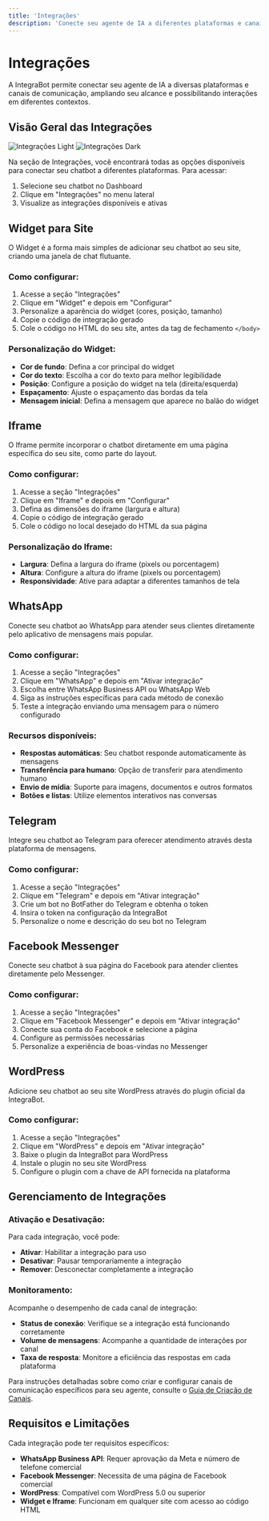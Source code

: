 ```yaml
---
title: 'Integrações'
description: 'Conecte seu agente de IA a diferentes plataformas e canais de comunicação'
---
```


# Integrações

A IntegraBot permite conectar seu agente de IA a diversas plataformas e canais de comunicação, ampliando seu alcance e possibilitando interações em diferentes contextos.

## Visão Geral das Integrações

<img
  className="block dark:hidden"
  src="/images/integrations-light.svg"
  alt="Integrações Light"
/>
<img
  className="hidden dark:block"
  src="/images/integrations-dark.svg"
  alt="Integrações Dark"
/>

Na seção de Integrações, você encontrará todas as opções disponíveis para conectar seu chatbot a diferentes plataformas. Para acessar:

1. Selecione seu chatbot no Dashboard
2. Clique em "Integrações" no menu lateral
3. Visualize as integrações disponíveis e ativas

## Widget para Site

O Widget é a forma mais simples de adicionar seu chatbot ao seu site, criando uma janela de chat flutuante.

### Como configurar:

1. Acesse a seção "Integrações"
2. Clique em "Widget" e depois em "Configurar"
3. Personalize a aparência do widget (cores, posição, tamanho)
4. Copie o código de integração gerado
5. Cole o código no HTML do seu site, antes da tag de fechamento `</body>`

### Personalização do Widget:

- **Cor de fundo**: Defina a cor principal do widget
- **Cor do texto**: Escolha a cor do texto para melhor legibilidade
- **Posição**: Configure a posição do widget na tela (direita/esquerda)
- **Espaçamento**: Ajuste o espaçamento das bordas da tela
- **Mensagem inicial**: Defina a mensagem que aparece no balão do widget

## Iframe

O Iframe permite incorporar o chatbot diretamente em uma página específica do seu site, como parte do layout.

### Como configurar:

1. Acesse a seção "Integrações"
2. Clique em "Iframe" e depois em "Configurar"
3. Defina as dimensões do iframe (largura e altura)
4. Copie o código de integração gerado
5. Cole o código no local desejado do HTML da sua página

### Personalização do Iframe:

- **Largura**: Defina a largura do iframe (pixels ou porcentagem)
- **Altura**: Configure a altura do iframe (pixels ou porcentagem)
- **Responsividade**: Ative para adaptar a diferentes tamanhos de tela

## WhatsApp

Conecte seu chatbot ao WhatsApp para atender seus clientes diretamente pelo aplicativo de mensagens mais popular.

### Como configurar:

1. Acesse a seção "Integrações"
2. Clique em "WhatsApp" e depois em "Ativar integração"
3. Escolha entre WhatsApp Business API ou WhatsApp Web
4. Siga as instruções específicas para cada método de conexão
5. Teste a integração enviando uma mensagem para o número configurado

### Recursos disponíveis:

- **Respostas automáticas**: Seu chatbot responde automaticamente às mensagens
- **Transferência para humano**: Opção de transferir para atendimento humano
- **Envio de mídia**: Suporte para imagens, documentos e outros formatos
- **Botões e listas**: Utilize elementos interativos nas conversas

## Telegram

Integre seu chatbot ao Telegram para oferecer atendimento através desta plataforma de mensagens.

### Como configurar:

1. Acesse a seção "Integrações"
2. Clique em "Telegram" e depois em "Ativar integração"
3. Crie um bot no BotFather do Telegram e obtenha o token
4. Insira o token na configuração da IntegraBot
5. Personalize o nome e descrição do seu bot no Telegram

## Facebook Messenger

Conecte seu chatbot à sua página do Facebook para atender clientes diretamente pelo Messenger.

### Como configurar:

1. Acesse a seção "Integrações"
2. Clique em "Facebook Messenger" e depois em "Ativar integração"
3. Conecte sua conta do Facebook e selecione a página
4. Configure as permissões necessárias
5. Personalize a experiência de boas-vindas no Messenger

## WordPress

Adicione seu chatbot ao seu site WordPress através do plugin oficial da IntegraBot.

### Como configurar:

1. Acesse a seção "Integrações"
2. Clique em "WordPress" e depois em "Ativar integração"
3. Baixe o plugin da IntegraBot para WordPress
4. Instale o plugin no seu site WordPress
5. Configure o plugin com a chave de API fornecida na plataforma

## Gerenciamento de Integrações

### Ativação e Desativação:

Para cada integração, você pode:
- **Ativar**: Habilitar a integração para uso
- **Desativar**: Pausar temporariamente a integração
- **Remover**: Desconectar completamente a integração

### Monitoramento:

Acompanhe o desempenho de cada canal de integração:
- **Status de conexão**: Verifique se a integração está funcionando corretamente
- **Volume de mensagens**: Acompanhe a quantidade de interações por canal
- **Taxa de resposta**: Monitore a eficiência das respostas em cada plataforma

Para instruções detalhadas sobre como criar e configurar canais de comunicação específicos para seu agente, consulte o [Guia de Criação de Canais](/essentials/criacao-canais).

## Requisitos e Limitações

Cada integração pode ter requisitos específicos:

- **WhatsApp Business API**: Requer aprovação da Meta e número de telefone comercial
- **Facebook Messenger**: Necessita de uma página de Facebook comercial
- **WordPress**: Compatível com WordPress 5.0 ou superior
- **Widget e Iframe**: Funcionam em qualquer site com acesso ao código HTML
